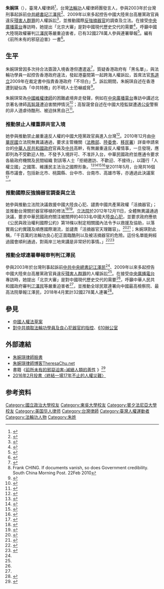 {{primarysources|time=2016-05-25T07:28:15+00:00}}
{{Infobox_Person
| name = 朱婉琪
|image=Taiwan Human Rights Lawyer Theresa Chu.jpg
|box_width= 

|occupation= 人權律師
| job2=美國紐約州律師<br/>美國醫生反對強制摘取器官組織 亞洲法律顧問<br/>台灣[[法輪功|法輪功]]人權律師團發言人<br/>《前所未有的邪惡迫害》共同編者
| period =
|birth_name=
| other_names = Theresa Chu
| Sex = 女
|birth_date= 1965年
|birth_place= {{TWN}}
|death_date=
|death_place=
| nationality ={{ROC}}
| residence =
| party = {{NONP}}
| religion =
|education=
*[[美國|美國]][[賓州大學|賓州大學]]法學碩士
*[[東吳大學|東吳大學]]法律碩士
*[[國立政治大學|國立政治大學]]法學士
| past =
*富達投資(Fidelity, Taiwan Limited) 副總經理
*國際紐約人壽股份有限公司(New York Life) 法務協理
*保德信元富投信股份有限公司 (Prudential Financial)法務協理
*法商法國巴黎銀行台北分行 (BNP Baribas)法務協理
*記者
| work =
|awards= 
}}
'''朱婉琪'''（{{bd|1965年|catIdx=朱婉琪}}），臺灣人權律師<ref>{{cite web | url=http://www.organcare.org.tw/2012/02/blog-post_6570.html | title=朱婉琪律師簡歷及演講摘要 | publisher=台灣國際器官移植關懷協會 | access-date=2014-06-14 | archive-date=2014-07-14 | archive-url=https://web.archive.org/web/20140714170745/http://www.organcare.org.tw/2012/02/blog-post_6570.html | dead-url=no }}</ref>，台灣[[法輪功|法輪功]]人權律師團發言人，參與2003年於台灣刑事起訴前[[中國共產黨中央委員會總書記|中共總書記]][[江澤民|江澤民]]<ref name="#1">{{cite news | url=http://www.epochtimes.com/b5/3/11/17/n412893.htm | title=七名台灣法輪功學員 控告江澤民等人迫害 | work=[[中央通訊社|中央通訊社]] | date=2003-11-17 | accessdate=2013-03-27 | author=記者吳協昌 | location=台北 | archive-date=2019-06-08 | archive-url=https://web.archive.org/web/20190608150322/http://www.epochtimes.com/b5/3/11/17/n412893.htm | dead-url=no }}</ref>、2009年以來多起控告中國大陸來台高層黨政官員違反[[群體滅絕罪|殘害人群罪]]的人權訴訟<ref name="#2">{{cite news | url=http://m.voachinese.com/a/article-20110419-taiwan-falungong-charges-anhui-governor-120051169/780747.html | title=台灣法輪功控告到訪的大陸省長| date=2011-04-17 | agency=RFA[[自由亞洲電台|自由亞洲電台]] | author=申華 | location=}}</ref>，並推動國際[[對中共摘取法輪功學員及良心犯器官的指控|反強摘器官]]的調查及立法。在接受[[中央廣播電台|中央廣播電台]]專訪時，她提出「北京大審」是對中國現代歷史交代的需要<ref name="#3">{{cite news|title=(央廣專訪錄音)對中國現代史交代 央廣訪談北京大審|url=https://www.youtube.com/watch?v=9UVByFPb_K8|agency=[[新唐人電視|新唐人電視]]|date=2012-04-30|accessdate=2015-06-01|archive-date=2017-11-25|archive-url=https://web.archive.org/web/20171125002858/https://www.youtube.com/watch?v=9UVByFPb_K8|dead-url=no}}</ref>，呼籲中國大陸現政權審判[[江澤民|江澤民]]等嚴重迫害者，已有32國278萬人參與連署舉報<ref name="#4">{{cite news|author1=朱婉琪|title=朱婉琪：「北京大審」是中國歷史的需要|url=http://wwwga.epochtimes.com/b5/10/6/20/n2943283.htm|agency=[[大紀元時報|大紀元時報]]|date=2010-06-20}}{{dead link|date=2018年3月 |bot=InternetArchiveBot |fix-attempted=yes }}</ref>。編有《前所未有的邪惡迫害》一書<ref>{{cite web |title=An Unprecedented Evil Persecution: A Genocide Against Goodness in Humankind |url=https://www.amazon.com/Unprecedented-Evil-Persecution-Genocide-Humankind/dp/0997525215 |website=(Amazon) |accessdate=2019-03-30 |archive-date=2019-03-30 |archive-url=https://web.archive.org/web/20190330035242/https://www.amazon.com/Unprecedented-Evil-Persecution-Genocide-Humankind/dp/0997525215 |dead-url=no }}</ref>。

== 生平 ==
朱婉琪曾因多次持合法簽證入境香港但遭遣返<ref>{{cite news | url=http://www.voachinese.com/content/a-21-w2007-06-25-voa31-58246617/1072429.html | title= 臺人權律師被拒進入香港遣返回臺| date=2007-06-24 | agency=VOA[[美國之音|美國之音]] | author=齊勇明 | location=}}</ref>，質疑香港政府有「黑名單」，與法輪功學員一起控告香港政府違法，發起港臺間第一起跨海人權訴訟，首席法官[[馬道立|馬道立]]2009年在裁定書中指責香港政府「不坦白」<ref>Frank CHING. If documents vanish, so does Government credibility. South China Morning Post. 22Feb 2010</ref>。訴訟期間，朱婉琪自述在香港遭到疑似為「中共特務」的不明人士恐嚇威脅<ref>{{cite news | url=http://www.epochtimes.com/b5/6/2/10/n1218308.htm | title=遣返案 朱婉琪律師在港遭恐嚇騷擾 | date=2006-02-10 | agency=大紀元時報 | author=吳涔溪 | location= | accessdate=2014-06-14 | archive-date=2019-08-12 | archive-url=https://web.archive.org/web/20190812050902/http://www.epochtimes.com/b5/6/2/10/n1218308.htm | dead-url=no }}</ref>。

朱婉琪常為[[中國維權律師|中國維權律師]]的困難處境奔走發聲，例如在[[中央廣播電台|中央廣播電台]]專訪中講述北京著名律師[[高智晟|高智晟]]遭迫害關押情況<ref>{{cite news | url=http://www.secretchina.com/news/08/08/23/260248.html | title=中央廣播電台专访朱婉琪：找回中国的良心高智晟律师(二) | date= | agency=看中國 | author= | location= | accessdate=2014-06-14 | archive-date=2019-08-11 | archive-url=https://web.archive.org/web/20190811080801/http://www.secretchina.com/news/08/08/23/260248.html | dead-url=no }}</ref>；高智晟曾自述在中國大陸監獄遭遇[[公安|公安]]警察的非人道虐待酷刑、被迫抹黑自己<ref>{{cite news | url=http://www.rfa.org/mandarin/yataibaodao/gao-02082009211313.html | title=黑夜、黑头套、黑帮绑架 | date=2009-02-08 | agency=[[自由亞洲電台|自由亞洲電台]] | author=高智晟 | location= | accessdate=2014-06-27 | archive-date=2021-03-23 | archive-url=https://web.archive.org/web/20210323211934/http://www.rfa.org/mandarin/yataibaodao/gao-02082009211313.html | dead-url=no }}</ref>。

===推動禁止人權重罪共官入境===

她參與推動禁止嚴重違反人權的中國大陸黨政官員進入台灣<ref>{{cite news | url=http://www.epochtimes.com/b5/11/2/9/n3165491.htm | title=朱婉琪：為華人打造對中共人權惡棍三不聯盟 | date=2011-02-09 | agency=大紀元時報 | author= | location= | accessdate=2014-06-14 | archive-date=2019-08-10 | archive-url=https://web.archive.org/web/20190810210145/http://www.epochtimes.com/b5/11/2/9/n3165491.htm | dead-url=no }}</ref>。2010年12月由[[中華民國|中華民國]]立法院無異議通過，要求主管機關（[[中華民國法務部|法務部]]、[[陸委會|陸委會]]、[[移民署|移民署]]）詳查申請來台的[[中華人民共和國政府|中華人民共和國政府]]官員及[[中國共產黨|中共]]高幹，有無嚴重違反人權情事，一旦發現，應即列為不受歡迎人物，不發予入境許可、不准許入台，中華民國政府並應通令要求各級政府機關及民間組織 對該等人士「拒絕邀訪、不歡迎、不接待」，以踐行「人權立國」之國策、維護民主法治之國際形象。<ref>{{cite web | url=http://lis.ly.gov.tw/ttscgi/ttsweb?@142:1498623237:3:6:2@@8123A64473D711B70964 | title=立法院提案查詢系統（第7屆第6會期第10次會議-案1） | publisher=立法院國會圖書館 | date=2010-12 | accessdate=2013-03-27 | archive-date=2014-05-31 | archive-url=https://web.archive.org/web/20140531124246/http://lis.ly.gov.tw/ttscgi/ttsweb?@142:1498623237:3:6:2@@8123A64473D711B70964 | dead-url=no }}</ref><ref>{{cite web | url=http://lis.ly.gov.tw/ttscgi/ttsweb?@142:1498623237:3:6:1@@8123A64473D711B70964 | title=立法院提案查詢系統（第7屆第6會期第10次會議-案2） | publisher=立法院國會圖書館 | date=2010-12 | accessdate=2013-03-27 | archive-date=2015-04-02 | archive-url=https://web.archive.org/web/20150402160019/http://lis.ly.gov.tw/ttscgi/ttsweb?@142:1498623237:3:6:1@@8123A64473D711B70964 | dead-url=no }}</ref><ref>{{cite web | url=http://lis.ly.gov.tw/lgcgi/lypdftxt?09907701;0071;0072 | title=立法院公報（第99卷第77期院會紀錄--2010年決議全文案1） | publisher=立法院國會圖書館 | accessdate=2013-03-27 | archive-date=2014-05-31 | archive-url=https://web.archive.org/web/20140531124644/http://lis.ly.gov.tw/lgcgi/lypdftxt?09907701;0071;0072 | dead-url=no }}</ref><ref>{{cite web | url=http://lis.ly.gov.tw/lgcgi/lypdftxt?09907701;0064;0066 | title=立法院公報（第99卷第77期院會紀錄--2010年決議全文案2） | publisher=立法院國會圖書館 | accessdate=2013-03-27 | archive-date=2015-04-02 | archive-url=https://web.archive.org/web/20150402102924/http://lis.ly.gov.tw/lgcgi/lypdftxt?09907701;0064;0066 | dead-url=no }}</ref>至2011年5月，台灣共16個縣市議會，包括新北市、桃園縣、台中市、台南市、高雄市等，亦通過此決議案<ref>{{cite news | url=http://www.twtimes.com.tw/index.php?page=news&nid=153922 | title=迫害人權中國官員　綠營籲禁入 | work=[[台灣時報|台灣時報]] | date=2011-05-25 | accessdate=2014-05-30 | author=記者陳志仁 | location=新北市 | archive-url=https://web.archive.org/web/20140531090325/http://www.twtimes.com.tw/index.php?page=news&nid=153922 | archive-date=2014-05-31 | dead-url=yes }}</ref>。

===推動國際反強摘器官調查與立法===
{{see also|對中共摘取法輪功學員及良心犯器官的指控}}

她參與推動立法院決議救援中國大陸良心犯、譴責中國共產黨政權「活摘器官」；並推動台灣關於器官移植的修法<ref>{{cite news | url=http://news.ltn.com.tw/news/life/paper/164444 | title=中國移植醫師 全面禁止來台 | date=2007-10-30 | agency=[[自由時報|自由時報]] | author=王昶閔 | location= | accessdate=2014-06-14 | archive-date=2019-11-29 | archive-url=https://web.archive.org/web/20191129021307/https://news.ltn.com.tw/news/life/paper/164444 | dead-url=no }}</ref><ref>{{cite web| url=http://www.tba.org.tw/news_detail.asp?id=738| title=台北律師公會聲明| date=2013-02-19| publisher=台北律師公會| deadurl=yes| archiveurl=https://web.archive.org/web/20140714232500/http://www.tba.org.tw/news_detail.asp?id=738| archivedate=2014-07-14}}</ref>。[[立法院|立法院]]於2012年12月11日，全體無異議通過決議，要求中華民國政府關注被關押的4033名中國大陸[[良心犯|良心犯]]，並要求政府應依《公民與政治權利國際公約》第18條以制定相關國內法令予以救援及協助，以落實兩公約實踐及順應國際潮流，並譴責「活摘器官天理難容」。<ref>{{cite web | url=http://lis.ly.gov.tw/lgcgi/lypdftxt?10108101;0536;0538 | title=立法院公報 第101卷 第81期 院會紀錄（2012年決議全文） | work=立法院國會圖書館 | date=2012年12月 | accessdate=2013-03-27 | archive-date=2014-05-31 | archive-url=https://web.archive.org/web/20140531124933/http://lis.ly.gov.tw/lgcgi/lypdftxt?10108101;0536;0538 | dead-url=no }}</ref><ref>{{cite web | url=http://lis.ly.gov.tw/ttscgi/ttsweb?@@F1F3561443C7B0D568E2 | title=立法院查詢系統記錄（立法院第8屆第2會期第12次會議） | work=立法院國會圖書館 | date=2012-11 | accessdate=2013-03-27 | archive-date=2014-05-31 | archive-url=https://web.archive.org/web/20140531124803/http://lis.ly.gov.tw/ttscgi/ttsweb?@@F1F3561443C7B0D568E2 | dead-url=no }}</ref>；朱婉琪對此稱，「千百萬的法輪功良心犯正面臨酷刑以及被活摘器官的危險。這份名單能夠經過國會順利通過，對兩岸三地來講是非常好的事情。」<ref>{{cite news | url=http://newtalk.tw/news_read.php?oid=31872 | title=立院通過關懷4033名中國良心犯 | work=《[[新頭殼|新頭殼]]》newtalk | date=2012-12-11 | accessdate=2012-12-12 | author=記者林朝億 | location=台北 | archive-date=2012-12-14 | archive-url=https://web.archive.org/web/20121214212744/http://newtalk.tw/news_read.php?oid=31872 | dead-url=no }}</ref><ref>{{cite news | url=http://www.ntdtv.com/xtr/b5/2012/12/11/atext812446.html | title=揭活摘 立院提案通過救援中國良心犯（立法院決議現場畫面） | work=[[新唐人電視|新唐人電視]] | date=2012-12-11 | accessdate=2012-12-13 | author=盧天常、陳真 | location=台灣台北 | archive-url=https://web.archive.org/web/20140531125015/http://www.ntdtv.com/xtr/b5/2012/12/11/atext812446.html | archive-date=2014-05-31 | dead-url=yes }}</ref>
===推動全球連署舉報审判判江澤民===
{{see also|610辦公室|對法輪功的迫害}}
參與2003年於台灣刑事起訴前[[中國共產黨中央委員會總書記|中共中央總書記]][[江澤民|江澤民]]<ref name="#1"/>、2009年以來多起控告中國大陸來台高層黨政官員違反[[群體滅絕罪|殘害人群罪]]的人權訴訟<ref name="#2"/>。在接受[[中央廣播電台|中央廣播電台]]專訪時，她提出「北京大審」是對中國現代歷史交代的需要<ref name="#3"/>，呼籲中華人民共和國政府審判[[江澤民|江澤民]]等嚴重迫害者<ref name="#4"/>，並推動全球民眾連署向中國最高檢察院、最高法院舉報江澤民，2018年4月累計32國278萬人連署<ref>{{cite news|title=(節錄央廣專訪)法辦江澤民 朱婉琪：歷史需要 全民保障|url=http://www.ntdtv.com.tw/b5/20151007/video/157791.html?%E6%B3%95%E8%BE%A6%E6%B1%9F%E6%BE%A4%E6%B0%91%20%E6%9C%B1%E5%A9%89%E7%90%AA%EF%BC%9A%E6%AD%B7%E5%8F%B2%E9%9C%80%E8%A6%81%20%E5%85%A8%E6%B0%91%E4%BF%9D%E9%9A%9C|date=2015-10-07|accessdate=2018-04-28|archive-date=2019-08-12|archive-url=https://web.archive.org/web/20190812063531/http://www.ntdtv.com.tw/b5/20151007/video/157791.html?%E6%B3%95%E8%BE%A6%E6%B1%9F%E6%BE%A4%E6%B0%91%20%E6%9C%B1%E5%A9%89%E7%90%AA%EF%BC%9A%E6%AD%B7%E5%8F%B2%E9%9C%80%E8%A6%81%20%E5%85%A8%E6%B0%91%E4%BF%9D%E9%9A%9C|dead-url=no}}</ref>。

==參見==
*[[中國人權法草案|中國人權法草案]]
*[[對中共摘取法輪功學員及良心犯器官的指控|對中共摘取法輪功學員及良心犯器官的指控]]、[[610辦公室|610辦公室]]

==外部連結==
{{commons cat|Zhu Wan-qi}}
*[https://www.facebook.com/theresa.attorney 朱婉琪律師臉書]
*[https://web.archive.org/web/20180314002452/http://www.theresachu.net/ 朱婉琪律師博客TheresaChu.net]
*書籍《[http://unprecedentedevilpersecution.com 前所未有的邪惡迫害-滅絕人類的善性] {{Wayback|url=http://unprecedentedevilpersecution.com/ |date=20210123211359 }}》<ref>{{cite web |title=前所未有的邪惡迫害（博客來） |url=https://www.books.com.tw/products/0010684981 |accessdate=2019-03-30 |archive-date=2019-08-11 |archive-url=https://web.archive.org/web/20190811184125/https://www.books.com.tw/products/0010684981 |dead-url=no }}</ref>
*[http://talk.ltn.com.tw/article/paper/960592 2016年2月投書〈終結一場17年不止的人權災難〉] {{Wayback|url=http://talk.ltn.com.tw/article/paper/960592 |date=20191129014551 }}

==参考资料==
{{Reflist|2}}

{{DEFAULTSORT:Z}}
[[Category:國立政治大學校友|Category:國立政治大學校友]]
[[Category:東吳大學校友|Category:東吳大學校友]]
[[Category:賓夕法尼亞大學校友|Category:賓夕法尼亞大學校友]]
[[Category:美国华人律师|Category:美国华人律师]]
[[Category:台灣律師|Category:台灣律師]]
[[Category:臺灣人權運動者|Category:臺灣人權運動者]]
[[Category:法輪功人物|Category:法輪功人物]]
[[Category:朱姓|Category:朱姓]]